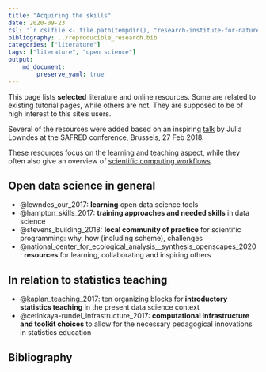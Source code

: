 ```yaml
---
title: "Acquiring the skills"
date: 2020-09-23
csl: '`r cslfile <- file.path(tempdir(), "research-institute-for-nature-and-forest.csl"); download.file("https://github.com/inbo/styles/raw/inbocsl-0.1.0/research-institute-for-nature-and-forest.csl", cslfile); cslfile`'
bibliography: ../reproducible_research.bib
categories: ["literature"]
tags: ["literature", "open science"]
output: 
    md_document:
        preserve_yaml: true
---
```


This page lists **selected** literature and online resources. Some are related to existing tutorial pages, while others are not. They are supposed to be of high interest to this site's users.

Several of the resources were added based on an inspiring
[talk](https://docs.google.com/presentation/d/10KkXEv4r3wWtdKvB6RFOPe809eMNldODaRqQxn-jeME/edit?usp=sharing) 
by Julia Lowndes at the SAFRED conference, Brussels, 27 Feb 2018.

These resources focus on the learning and teaching aspect, while they often also give an overview of [scientific computing workflows](../computing).

## Open data science in general

- @lowndes_our_2017: **learning** open data science tools
- @hampton_skills_2017: **training approaches and needed skills** in data science
- @stevens_building_2018: **local community of practice** for scientific programming: why, how (including scheme), challenges
- @national_center_for_ecological_analysis__synthesis_openscapes_2020: **resources** for learning, collaborating and inspiring others

## In relation to statistics teaching

- @kaplan_teaching_2017: ten organizing blocks for **introductory statistics teaching** in the present data science context
- @cetinkaya-rundel_infrastructure_2017: **computational infrastructure and toolkit choices** to allow for the necessary pedagogical innovations in statistics education

## Bibliography
